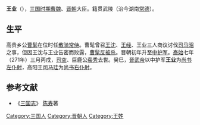{{otheruses|other=與建安七子[[王粲|王粲]]同族的漢末魏初同姓名大臣|王業 (三國)}}
'''王业'''（{{bd|?||?||}}），[[三国时期|三国时期]][[曹魏|曹魏]]、[[晋朝|晋朝]]大臣。籍贯武陵（治今湖南[[常德|常德]]）。

== 生平 ==
高贵乡公[[曹髦|曹髦]]在位时任[[散骑常侍|散骑常侍]]。曹髦曾召[[王沈_(西晉政治人物)|王沈]]、[[王经|王经]]、王业三人商议讨伐[[司马昭|司马昭]]之事，但因王沈与王业告密而败露，[[司馬昭弒君|曹髦反被杀]]。晋朝初年升至[[中护军|中护军]]。[[泰始_(西晋)|泰始]]七年（271年）三月丙戌，[[司空|司空]]、巨鹿公[[裴秀|裴秀]]去世。癸巳，[[晉武帝|晉武帝]]以中护军'''王业'''为[[尚书左仆射|尚书左仆射]]，高阳王[[司马珪|司马珪]]为[[尚书右仆射|尚书右仆射]]。

== 参考文献 ==
* 《[[三国志|三国志]]》 [[陈寿|陈寿]]著

{{三國人物小作品}}
[[Category:三国人|Category:三国人]]
[[Category:晋朝人|Category:晋朝人]]
[[Category:王姓|Category:王姓]]